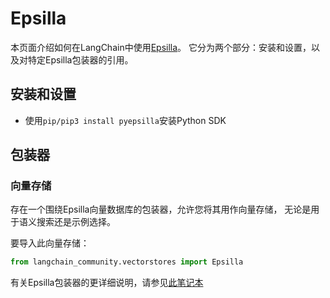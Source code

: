 # Epsilla

本页面介绍如何在LangChain中使用[Epsilla](https://github.com/epsilla-cloud/vectordb)。
它分为两个部分：安装和设置，以及对特定Epsilla包装器的引用。

## 安装和设置

- 使用`pip/pip3 install pyepsilla`安装Python SDK

## 包装器

### 向量存储

存在一个围绕Epsilla向量数据库的包装器，允许您将其用作向量存储，
无论是用于语义搜索还是示例选择。

要导入此向量存储：

```python
from langchain_community.vectorstores import Epsilla
```

有关Epsilla包装器的更详细说明，请参见[此笔记本](/docs/integrations/vectorstores/epsilla)

